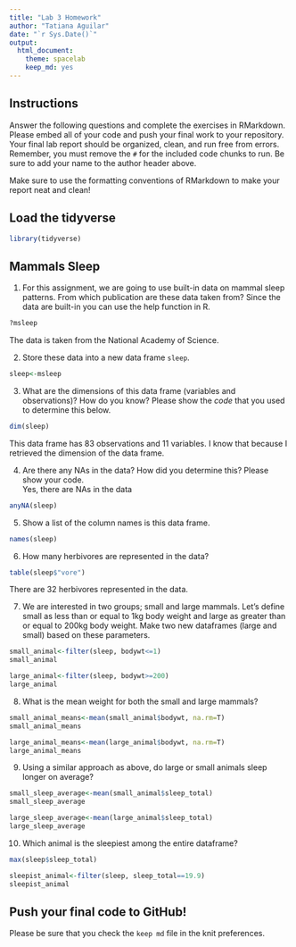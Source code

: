 ```yaml
---
title: "Lab 3 Homework"
author: "Tatiana Aguilar"
date: "`r Sys.Date()`"
output:
  html_document: 
    theme: spacelab
    keep_md: yes
---
```


## Instructions
Answer the following questions and complete the exercises in RMarkdown. Please embed all of your code and push your final work to your repository. Your final lab report should be organized, clean, and run free from errors. Remember, you must remove the `#` for the included code chunks to run. Be sure to add your name to the author header above. 

Make sure to use the formatting conventions of RMarkdown to make your report neat and clean!  

## Load the tidyverse
```r
library(tidyverse)
```

## Mammals Sleep
1. For this assignment, we are going to use built-in data on mammal sleep patterns. From which publication are these data taken from? Since the data are built-in you can use the help function in R.
```r
?msleep
```
The data is taken from the National Academy of Science.

2. Store these data into a new data frame `sleep`.
```r
sleep<-msleep
```

3. What are the dimensions of this data frame (variables and observations)? How do you know? Please show the *code* that you used to determine this below.  
```r
dim(sleep)
```
This data frame has 83 observations and 11 variables. I know that because I retrieved the dimension of the data frame.

4. Are there any NAs in the data? How did you determine this? Please show your code.  
Yes, there are NAs in the data

```r
anyNA(sleep)
```

5. Show a list of the column names is this data frame.
```r
names(sleep)
```

6. How many herbivores are represented in the data?  
```r
table(sleep$"vore")
```
There are 32 herbivores represented in the data. 

7. We are interested in two groups; small and large mammals. Let's define small as less than or equal to 1kg body weight and large as greater than or equal to 200kg body weight. Make two new dataframes (large and small) based on these parameters.

```r
small_animal<-filter(sleep, bodywt<=1)
small_animal
```
```r
large_animal<-filter(sleep, bodywt>=200)
large_animal
```

8. What is the mean weight for both the small and large mammals?
```r
small_animal_means<-mean(small_animal$bodywt, na.rm=T)
small_animal_means
```
```r
large_animal_means<-mean(large_animal$bodywt, na.rm=T)
large_animal_means
```

9. Using a similar approach as above, do large or small animals sleep longer on average?  
```r
small_sleep_average<-mean(small_animal$sleep_total)
small_sleep_average
```

```r
large_sleep_average<-mean(large_animal$sleep_total)
large_sleep_average
```

10. Which animal is the sleepiest among the entire dataframe?
```r
max(sleep$sleep_total)
```

```r
sleepist_animal<-filter(sleep, sleep_total==19.9)
sleepist_animal
```

## Push your final code to GitHub!
Please be sure that you check the `keep md` file in the knit preferences.   